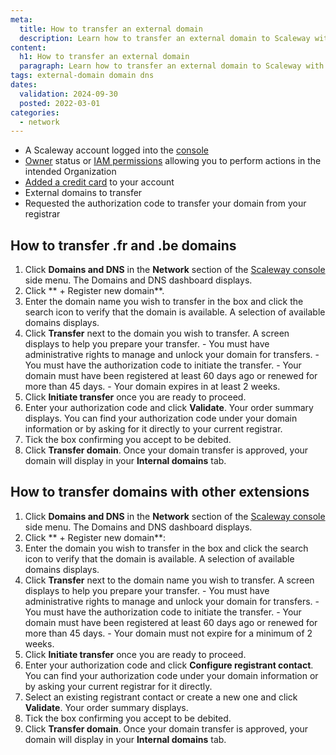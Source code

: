 ```yaml
---
meta:
  title: How to transfer an external domain
  description: Learn how to transfer an external domain to Scaleway with our comprehensive guide. Discover step-by-step instructions, from verifying domain availability to initiating the transfer, and managing authorizations.
content:
  h1: How to transfer an external domain
  paragraph: Learn how to transfer an external domain to Scaleway with our comprehensive guide. Discover step-by-step instructions, from verifying domain availability to initiating the transfer, and managing authorizations.
tags: external-domain domain dns
dates:
  validation: 2024-09-30
  posted: 2022-03-01
categories:
  - network
---
```


<Macro id="requirements" />

- A Scaleway account logged into the [console](https://console.scaleway.com)
- [Owner](/identity-and-access-management/iam/concepts/#owner) status or [IAM permissions](/identity-and-access-management/iam/concepts/#permission) allowing you to perform actions in the intended Organization
- [Added a credit card](/console/billing/quickstart/#how-to-add-a-payment-method) to your account
- External domains to transfer
- Requested the authorization code to transfer your domain from your registrar

## How to transfer .fr and .be domains

1. Click **Domains and DNS** in the **Network** section of the [Scaleway console](https://console.scaleway.com) side menu. The Domains and DNS dashboard displays.
2. Click ** + Register new domain**.
    <Lightbox src="scaleway-register_new_domain.webp" alt="" />
3. Enter the domain name you wish to transfer in the box and click the search icon to verify that the domain is available. A selection of available domains displays.
4. Click **Transfer** next to the domain you wish to transfer. A screen displays to help you prepare your transfer.
    <Message type="important">
        - You must have administrative rights to manage and unlock your domain for transfers.
        - You must have the authorization code to initiate the transfer.
        - Your domain must have been registered at least 60 days ago or renewed for more than 45 days.
        - Your domain expires in at least 2 weeks.
    </Message>
5. Click **Initiate transfer** once you are ready to proceed.
6. Enter your authorization code and click **Validate**. Your order summary displays.
    <Message type="tip">
     You can find your authorization code under your domain information or by asking for it directly to your current registrar.
    </Message>
7. Tick the box confirming you accept to be debited.
8. Click **Transfer domain**. Once your domain transfer is approved, your domain will display in your **Internal domains** tab.

## How to transfer domains with other extensions

1. Click **Domains and DNS** in the **Network** section of the [Scaleway console](https://console.scaleway.com) side menu. The Domains and DNS dashboard displays.
2. Click ** + Register new domain**:
    <Lightbox src="scaleway-register_new_domain.webp" alt="" />
3. Enter the domain you wish to transfer in the box and click the search icon to verify that the domain is available. A selection of available domains displays.
4. Click **Transfer** next to the domain name you wish to transfer. A screen displays to help you prepare your transfer.
    <Message type="important">
        - You must have administrative rights to manage and unlock your domain for transfers.
        - You must have the authorization code to initiate the transfer.
        - Your domain must have been registered at least 60 days ago or renewed for more than 45 days.
        - Your domain must not expire for a minimum of 2 weeks.
    </Message>
5. Click **Initiate transfer** once you are ready to proceed.
6. Enter your authorization code and click **Configure registrant contact**.
    <Message type="tip">
     You can find your authorization code under your domain information or by asking your current registrar for it directly.
    </Message>
7. Select an existing registrant contact or create a new one and click **Validate**. Your order summary displays.
8. Tick the box confirming you accept to be debited.
9. Click **Transfer domain**. Once your domain transfer is approved, your domain will display in your **Internal domains** tab.


